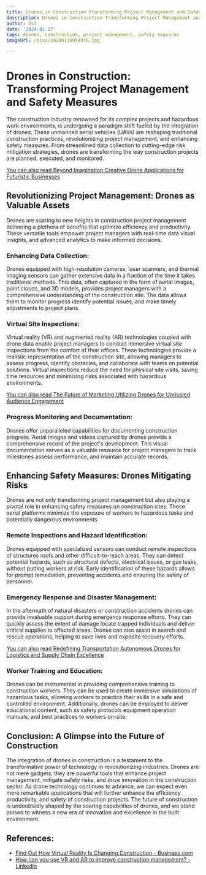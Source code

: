 ```yaml
---
title: Drones in Construction Transforming Project Management and Safety Measures
description: Drones in Construction Transforming Project Management and Safety Measures
author: Usf
date: '2024-01-17'
tags: drones, construction, project management, safety measures
imageUrl: /pixa/20240118054916.jpg

---
```

# Drones in Construction: Transforming Project Management and Safety Measures

The construction industry renowned for its  complex projects and hazardous work environments, is undergoing a paradigm shift fueled  by  the integration of drones. These unmanned aerial vehicles (UAVs) are reshaping traditional construction practices, revolutionizing project management, and enhancing safety measures. From streamlined data collection to cutting-edge risk mitigation strategies, drones are transforming the way construction projects are planned, executed, and monitored.

[You can also read Beyond Imagination Creative Drone Applications for Futuristic Businesses](Beyond%20Imagination%20Creative%20Drone%20Applications%20for%20Futuristic%20Businesses)


## Revolutionizing Project Management: Drones as Valuable Assets

Drones are soaring to new heights in  construction project management delivering  a  plethora of benefits that optimize efficiency and productivity. These versatile tools empower project managers with real-time data visual insights, and advanced analytics to make informed decisions.

###  Enhancing Data Collection:

Drones  equipped with high-resolution cameras, laser scanners, and thermal imaging sensors can gather extensive data in a fraction of the time it takes traditional methods. This data, often captured in the form of aerial images, point clouds, and 3D models, provides project managers with a comprehensive understanding of the construction site. The data allows them to monitor progress  identify potential issues, and make  timely adjustments to  project plans.

###  Virtual Site Inspections:

Virtual reality  (VR) and augmented reality (AR) technologies coupled with drone data enable project  managers to conduct immersive virtual site inspections  from the comfort of their offices. These  technologies provide  a realistic representation of  the construction  site, allowing managers to assess progress, identify obstacles, and collaborate with teams on potential solutions. Virtual inspections reduce the need for physical site visits, saving time resources and minimizing  risks associated with hazardous environments.

[You can also read The Future of Marketing Utilizing Drones for Unrivaled Audience Engagement](The%20Future%20of%20Marketing%20Utilizing%20Drones%20for%20Unrivaled%20Audience%20Engagement)


###  Progress Monitoring and Documentation:

Drones offer unparalleled  capabilities for documenting construction progress. Aerial images and videos captured by drones provide  a comprehensive record of the project's development. This visual documentation serves as a valuable resource for project  managers to  track milestones assess performance, and  maintain accurate records.

##  Enhancing Safety Measures: Drones Mitigating Risks

Drones are  not only transforming project management but also playing a pivotal  role in enhancing safety  measures on construction sites. These aerial platforms minimize  the exposure  of workers to  hazardous  tasks and potentially dangerous environments.

### Remote Inspections  and Hazard Identification:

Drones equipped with specialized sensors can conduct remote inspections  of structures roofs and other difficult-to-reach areas.  They can detect potential hazards, such as structural defects, electrical issues, or gas leaks, without putting  workers at risk.  Early  identification of these hazards allows for prompt remediation, preventing accidents and ensuring the safety of personnel.

### Emergency Response and Disaster Management:

In the aftermath of natural disasters or construction accidents drones can provide invaluable support during emergency  response efforts. They  can quickly assess  the extent of damage locate  trapped individuals and deliver critical supplies to affected areas. Drones can also  assist in search and rescue operations,  helping to save lives and expedite recovery efforts.

[You can also read Redefining Transportation Autonomous  Drones for Logistics and Supply Chain Excellence](Redefining%20Transportation%20Autonomous%20Drones%20for%20Logistics%20and%20Supply%20Chain%20Excellence)


### Worker  Training and Education:

Drones can  be  instrumental in providing comprehensive training to construction workers. They can be used to  create immersive simulations of hazardous tasks, allowing workers to  practice their skills in a safe and controlled environment. Additionally, drones can be employed to deliver educational content, such as safety protocols equipment operation manuals, and best practices to  workers on-site.

## Conclusion: A Glimpse into the Future of Construction

The integration of drones in construction is a testament to the transformative power of technology  in revolutionizing industries. Drones  are not mere  gadgets; they are powerful tools that enhance project management, mitigate safety risks, and drive innovation in the construction sector. As drone technology continues to advance, we  can expect  even more remarkable applications that will further enhance  the efficiency productivity, and safety of construction projects. The future of construction is undoubtedly shaped by the soaring capabilities of drones,  and we  stand  poised to witness  a new era of  innovation and excellence in the  built environment.

## References:
- [Find Out How Virtual Reality Is Changing Construction - Business.com](https://www.business.com/articles/how-virtual-reality-is-changing-construction/)
- [How can you use VR and AR to improve construction management? - LinkedIn](https://www.linkedin.com/advice/3/how-can-you-use-vr-ar-improve-construction)
